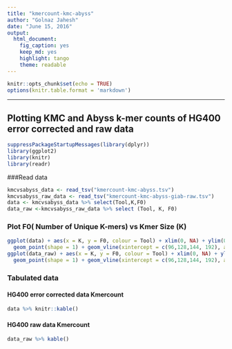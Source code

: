 ```yaml
---
title: "kmercount-kmc-abyss"
author: "Golnaz Jahesh"
date: "June 15, 2016"
output: 
  html_document: 
    fig_caption: yes
    keep_md: yes
    highlight: tango
    theme: readable
---
```


```r
knitr::opts_chunk$set(echo = TRUE)
options(knitr.table.format = 'markdown')
```
----
## Plotting KMC and Abyss k-mer counts of HG400 error corrected and raw data
``` r
suppressPackageStartupMessages(library(dplyr))
library(ggplot2)
library(knitr)
library(readr)
```
 
###Read data

```r
kmcvsabyss_data <- read_tsv("kmercount-kmc-abyss.tsv")
kmcvsabyss_raw_data <- read_tsv("kmercount-kmc-abyss-giab-raw.tsv")
data <- kmcvsabyss_data %>% select(Tool,K,F0)
data_raw <-kmcvsabyss_raw_data %>% select (Tool, K, F0)
```

### Plot F0( Number of Unique K-mers) vs Kmer Size (K)
```r
ggplot(data) + aes(x = K, y = F0, colour = Tool) + xlim(0, NA) + ylim(0, NA) +
  geom_point(shape = 1) + geom_vline(xintercept = c(96,128,144, 192), alpha = 0.2)+ggtitle("HG400 error corrected data Kmercount")
ggplot(data_raw) + aes(x = K, y = F0, colour = Tool) + xlim(0, NA) + ylim(0, NA) +
  geom_point(shape = 1) + geom_vline(xintercept = c(96,128,144, 192), alpha = 0.2)+ggtitle("HG400 raw data Kmercount")
```

### Tabulated data
#### HG400 error corrected data Kmercount
```r
data %>% knitr::kable()
```

#### HG400 raw data Kmercount

```r
data_raw %>% kable()
```


